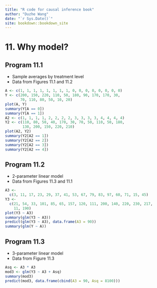 ```yaml
--- 
title: "R code for causal inference book"
author: "Duzhe Wang"
date: "`r Sys.Date()`"
site: bookdown::bookdown_site
---
```


# 11. Why model?{-}

## Program 11.1

- Sample averages by treatment level
- Data from Figures 11.1 and 11.2

```r
A <- c(1, 1, 1, 1, 1, 1, 1, 1, 0, 0, 0, 0, 0, 0, 0, 0)
Y <- c(200, 150, 220, 110, 50, 180, 90, 170, 170, 30,
       70, 110, 80, 50, 10, 20)
plot(A, Y)
summary(Y[A == 0])
summary(Y[A == 1])
A2 <- c(1, 1, 1, 1, 2, 2, 2, 2, 3, 3, 3, 3, 4, 4, 4, 4)
Y2 <- c(110, 80, 50, 40, 170, 30, 70, 50, 110, 50, 180,
        130, 200, 150, 220, 210)
plot(A2, Y2)
summary(Y2[A2 == 1])
summary(Y2[A2 == 2])
summary(Y2[A2 == 3])
summary(Y2[A2 == 4])
```


## Program 11.2

- 2-parameter linear model
- Data from Figures 11.3 and 11.1

```r
A3 <-
  c(3, 11, 17, 23, 29, 37, 41, 53, 67, 79, 83, 97, 60, 71, 15, 45)
Y3 <-
  c(21, 54, 33, 101, 85, 65, 157, 120, 111, 200, 140, 220, 230, 217,
    11, 190)
plot(Y3 ~ A3)
summary(glm(Y3 ~ A3))
predict(glm(Y3 ~ A3), data.frame(A3 = 90))
summary(glm(Y ~ A))
```

## Program 11.3

- 3-parameter linear model
- Data from Figure 11.3

```r
Asq <- A3 * A3
mod3 <- glm(Y3 ~ A3 + Asq)
summary(mod3)
predict(mod3, data.frame(cbind(A3 = 90, Asq = 8100)))
```
